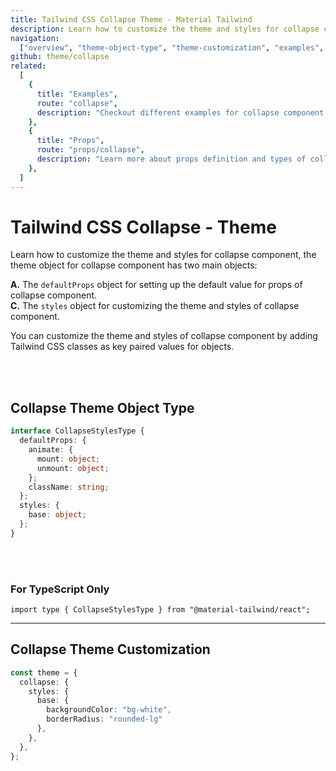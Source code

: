 ```yaml
---
title: Tailwind CSS Collapse Theme - Material Tailwind
description: Learn how to customize the theme and styles for collapse component.
navigation:
  ["overview", "theme-object-type", "theme-customization", "examples", "props"]
github: theme/collapse
related:
  [
    {
      title: "Examples",
      route: "collapse",
      description: "Checkout different examples for collapse component.",
    },
    {
      title: "Props",
      route: "props/collapse",
      description: "Learn more about props definition and types of collapse component.",
    },
  ]
---
```


# Tailwind CSS Collapse - Theme

<span id="overview" className="scroll-mt-48" />

Learn how to customize the theme and styles for collapse component, the theme object for collapse component has two main objects:

**A.** The <Code>defaultProps</Code> object for setting up the default value for props of collapse component.<br />
**C.** The <Code>styles</Code> object for customizing the theme and styles of collapse component.<br />

You can customize the theme and styles of collapse component by adding Tailwind CSS classes as key paired values for objects.

<br />
<br />

## Collapse Theme Object Type

<span id="theme-object-type" className="scroll-mt-48" />

```ts
interface CollapseStylesType {
  defaultProps: {
    animate: {
      mount: object;
      unmount: object;
    };
    className: string;
  };
  styles: {
    base: object;
  };
}
```

<br />
<br />

### For TypeScript Only

```tsx
import type { CollapseStylesType } from "@material-tailwind/react";
```

---

## Collapse Theme Customization

<span id="theme-customization" className="scroll-mt-48" />

```ts
const theme = {
  collapse: {
    styles: {
      base: {
        backgroundColor: "bg-white",
        borderRadius: "rounded-lg"
      },
    },
  },
};
```

<span id="examples" className="scroll-mt-48" />
<span id="props" className="scroll-mt-48" />
